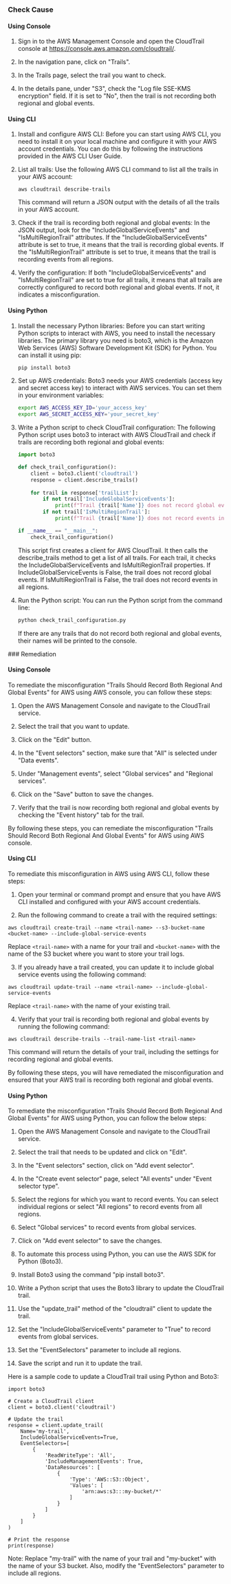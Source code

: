 

<Tabs><Tab title='Cause'>
### Check Cause

#### Using Console

1. Sign in to the AWS Management Console and open the CloudTrail console at https://console.aws.amazon.com/cloudtrail/.

2. In the navigation pane, click on "Trails". 

3. In the Trails page, select the trail you want to check. 

4. In the details pane, under "S3", check the "Log file SSE-KMS encryption" field. If it is set to "No", then the trail is not recording both regional and global events.

#### Using CLI

1. Install and configure AWS CLI: Before you can start using AWS CLI, you need to install it on your local machine and configure it with your AWS account credentials. You can do this by following the instructions provided in the AWS CLI User Guide.

2. List all trails: Use the following AWS CLI command to list all the trails in your AWS account:

   ```
   aws cloudtrail describe-trails
   ```
   This command will return a JSON output with the details of all the trails in your AWS account.

3. Check if the trail is recording both regional and global events: In the JSON output, look for the "IncludeGlobalServiceEvents" and "IsMultiRegionTrail" attributes. If the "IncludeGlobalServiceEvents" attribute is set to true, it means that the trail is recording global events. If the "IsMultiRegionTrail" attribute is set to true, it means that the trail is recording events from all regions.

4. Verify the configuration: If both "IncludeGlobalServiceEvents" and "IsMultiRegionTrail" are set to true for all trails, it means that all trails are correctly configured to record both regional and global events. If not, it indicates a misconfiguration.

#### Using Python

1. Install the necessary Python libraries: Before you can start writing Python scripts to interact with AWS, you need to install the necessary libraries. The primary library you need is boto3, which is the Amazon Web Services (AWS) Software Development Kit (SDK) for Python. You can install it using pip:

   ```bash
   pip install boto3
   ```

2. Set up AWS credentials: Boto3 needs your AWS credentials (access key and secret access key) to interact with AWS services. You can set them in your environment variables:

   ```bash
   export AWS_ACCESS_KEY_ID='your_access_key'
   export AWS_SECRET_ACCESS_KEY='your_secret_key'
   ```

3. Write a Python script to check CloudTrail configuration: The following Python script uses boto3 to interact with AWS CloudTrail and check if trails are recording both regional and global events:

   ```python
   import boto3

   def check_trail_configuration():
       client = boto3.client('cloudtrail')
       response = client.describe_trails()
       
       for trail in response['trailList']:
           if not trail['IncludeGlobalServiceEvents']:
               print(f"Trail {trail['Name']} does not record global events")
           if not trail['IsMultiRegionTrail']:
               print(f"Trail {trail['Name']} does not record events in all regions")

   if __name__ == "__main__":
       check_trail_configuration()
   ```
   
   This script first creates a client for AWS CloudTrail. It then calls the describe_trails method to get a list of all trails. For each trail, it checks the IncludeGlobalServiceEvents and IsMultiRegionTrail properties. If IncludeGlobalServiceEvents is False, the trail does not record global events. If IsMultiRegionTrail is False, the trail does not record events in all regions.

4. Run the Python script: You can run the Python script from the command line:

   ```bash
   python check_trail_configuration.py
   ```
   
   If there are any trails that do not record both regional and global events, their names will be printed to the console.

</Tab>

<Tab title='Remediation'>
### Remediation

#### Using Console

To remediate the misconfiguration "Trails Should Record Both Regional And Global Events" for AWS using AWS console, you can follow these steps:

1. Open the AWS Management Console and navigate to the CloudTrail service.

2. Select the trail that you want to update.

3. Click on the "Edit" button.

4. In the "Event selectors" section, make sure that "All" is selected under "Data events".

5. Under "Management events", select "Global services" and "Regional services".

6. Click on the "Save" button to save the changes.

7. Verify that the trail is now recording both regional and global events by checking the "Event history" tab for the trail.

By following these steps, you can remediate the misconfiguration "Trails Should Record Both Regional And Global Events" for AWS using AWS console.

#### Using CLI

To remediate this misconfiguration in AWS using AWS CLI, follow these steps:

1. Open your terminal or command prompt and ensure that you have AWS CLI installed and configured with your AWS account credentials.

2. Run the following command to create a trail with the required settings:

```
aws cloudtrail create-trail --name <trail-name> --s3-bucket-name <bucket-name> --include-global-service-events
```

Replace `<trail-name>` with a name for your trail and `<bucket-name>` with the name of the S3 bucket where you want to store your trail logs.

3. If you already have a trail created, you can update it to include global service events using the following command:

```
aws cloudtrail update-trail --name <trail-name> --include-global-service-events
```

Replace `<trail-name>` with the name of your existing trail.

4. Verify that your trail is recording both regional and global events by running the following command:

```
aws cloudtrail describe-trails --trail-name-list <trail-name>
```

This command will return the details of your trail, including the settings for recording regional and global events.

By following these steps, you will have remediated the misconfiguration and ensured that your AWS trail is recording both regional and global events.

#### Using Python

To remediate the misconfiguration "Trails Should Record Both Regional And Global Events" for AWS using Python, you can follow the below steps:

1. Open the AWS Management Console and navigate to the CloudTrail service.

2. Select the trail that needs to be updated and click on "Edit".

3. In the "Event selectors" section, click on "Add event selector".

4. In the "Create event selector" page, select "All events" under "Event selector type".

5. Select the regions for which you want to record events. You can select individual regions or select "All regions" to record events from all regions.

6. Select "Global services" to record events from global services.

7. Click on "Add event selector" to save the changes.

8. To automate this process using Python, you can use the AWS SDK for Python (Boto3).

9. Install Boto3 using the command "pip install boto3".

10. Write a Python script that uses the Boto3 library to update the CloudTrail trail.

11. Use the "update_trail" method of the "cloudtrail" client to update the trail.

12. Set the "IncludeGlobalServiceEvents" parameter to "True" to record events from global services.

13. Set the "EventSelectors" parameter to include all regions.

14. Save the script and run it to update the trail.

Here is a sample code to update a CloudTrail trail using Python and Boto3:

```
import boto3

# Create a CloudTrail client
client = boto3.client('cloudtrail')

# Update the trail
response = client.update_trail(
    Name='my-trail',
    IncludeGlobalServiceEvents=True,
    EventSelectors=[
        {
            'ReadWriteType': 'All',
            'IncludeManagementEvents': True,
            'DataResources': [
                {
                    'Type': 'AWS::S3::Object',
                    'Values': [
                        'arn:aws:s3:::my-bucket/*'
                    ]
                }
            ]
        }
    ]
)

# Print the response
print(response)
```

Note: Replace "my-trail" with the name of your trail and "my-bucket" with the name of your S3 bucket. Also, modify the "EventSelectors" parameter to include all regions.


</Tab>
</Tabs>